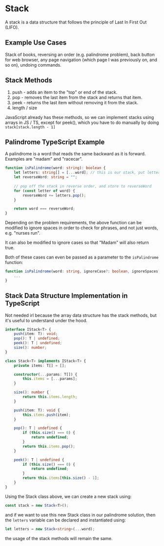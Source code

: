 # Stack

A stack is a data structure that follows the principle of Last In First Out (LIFO).

## Example Use Cases

Stack of books, reversing an order (e.g. palindrome problem), back button for web browser, any page navigation (which page I was previously on, and so on), undoing commands.

## Stack Methods

1. push - adds an item to the "top" or end of the stack.
2. pop - removes the last item from the stack and returns that item.
3. peek - returns the last item without removing it from the stack.
4. length / size

JavaScript already has these methods, so we can implement stacks using arrays in JS / TS, except for peek(), which you have to do manually by doing `stack[stack.length - 1]`

## Palindrome TypeScript Example

A palindrome is a word that reads the same backward as it is forward. Examples are "madam" and "racecar".

```typescript
function isPalindrome(word: string): boolean {
	let letters: string[] = [...word]; // this is our stack, put letters of word into stack
	let reverseWord: string = "";
	
	// pop off the stack in reverse order, and store to reverseWord
	for (const letter of word) {
		reverseWord += letters.pop(); 
	}

	return word === reverseWord;
}
```

Depending on the problem requirements, the above function can be modified to ignore spaces in order to check for phrases, and not just words, e.g. "nurses run".

It can also be modified to ignore cases so that "Madam" will also return true.

Both of these cases can even be passed as a parameter to the `isPalindrome` function:

```typescript
function isPalindrome(word: string, ignoreCase?: boolean, ignoreSpaces?: boolean) {
	...
}
```

## Stack Data Structure Implementation in TypeScript

Not needed irl because the array data structure has the stack methods, but it's useful to understand under the hood.

```typescript
interface IStack<T> {
	push(item: T): void;
	pop(): T | undefined;
	peek(): T | undefined;
	size(): number;
}

class Stack<T> implements IStack<T> {
	private items: T[] = [];

	constructor(...params: T[]) {
		this.items = [...params];
	}

	size(): number {
		return this.items.length;
	}

	push(item: T): void {
		this.items.push(item);
	}

	pop(): T | undefined {
		if (this.size() === 0) {
			return undefined;
		}
		return this.items.pop();
	}

	peek(): T | undefined {
		if (this.size() === 0) {
			return undefined;
		}
		return this.items[this.size() - 1];
	}
}
```

Using the Stack class above, we can create a new stack using:

```typescript
const stack = new Stack<T>();
```

and if we want to use this new Stack class in our palindrome solution, then the `letters` variable can be declared and instantiated using:

```typescript
let letters = new Stack<string>(...word);
```

the usage of the stack methods will remain the same.